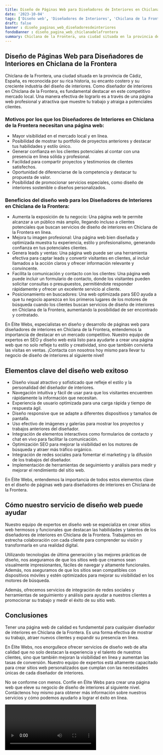 ```yaml
---
title: Diseño de Páginas Web para Diseñadores de Interiores en Chiclana de la Frontera
date: '2023-10-04'
tags: ['Diseño web', 'Diseñadores de Interiores', 'Chiclana de la Frontera']
draft: false
banner : diseño_paginas_web_diseñadoresdeinteriores
fondoBanner : diseño_pagina_web_chiclanadelafrontera
summary: Chiclana de la Frontera, una ciudad situada en la provincia de Cádiz, España, es reconocida por su rica historia, su encanto costero y su creciente industria del diseño de interiores. Como diseñador de interiores en Chiclana de la Frontera, es fundamental destacar en este competitivo mercado local. Una manera efectiva de lograrlo es a través de una página web profesional y atractiva que muestre tu trabajo y atraiga a potenciales clientes.
---
```


## Diseño de Páginas Web para Diseñadores de Interiores en Chiclana de la Frontera

Chiclana de la Frontera, una ciudad situada en la provincia de Cádiz, España, es reconocida por su rica historia, su encanto costero y su creciente industria del diseño de interiores. Como diseñador de interiores en Chiclana de la Frontera, es fundamental destacar en este competitivo mercado local. Una manera efectiva de lograrlo es a través de una página web profesional y atractiva que muestre tu trabajo y atraiga a potenciales clientes.

### Motivos por los que los Diseñadores de Interiores en Chiclana de la Frontera necesitan una página web:

- Mayor visibilidad en el mercado local y en línea.
- Posibilidad de mostrar tu portfolio de proyectos anteriores y destacar tus habilidades y estilo único.
- Generar confianza en los clientes potenciales al contar con una presencia en línea sólida y profesional.
- Facilidad para compartir proyectos y testimonios de clientes satisfechos.
- Oportunidad de diferenciarse de la competencia y destacar tu propuesta de valor.
- Posibilidad de promocionar servicios especiales, como diseño de interiores sostenible o diseños personalizados.

### Beneficios del diseño web para los Diseñadores de Interiores en Chiclana de la Frontera:

- Aumenta la exposición de tu negocio: Una página web te permite alcanzar a un público más amplio, llegando incluso a clientes potenciales que buscan servicios de diseño de interiores en Chiclana de la Frontera en línea.
- Mejora tu imagen profesional: Una página web bien diseñada y optimizada muestra tu experiencia, estilo y profesionalismo, generando confianza en tus potenciales clientes.
- Genera leads y ventas: Una página web puede ser una herramienta efectiva para captar leads y convertir visitantes en clientes, al incluir llamados a la acción claros y ofrecer información relevante y convincente.
- Facilita la comunicación y contacto con los clientes: Una página web puede incluir un formulario de contacto, donde los visitantes pueden solicitar consultas o presupuestos, permitiéndote responder rápidamente y ofrecer un excelente servicio al cliente.
- Posicionamiento en buscadores: Una web optimizada para SEO ayuda a que tu negocio aparezca en los primeros lugares de los motores de búsqueda cuando los clientes buscan servicios de diseño de interiores en Chiclana de la Frontera, aumentando la posibilidad de ser encontrado y contratado.

En Élite Webs, especialistas en diseño y desarrollo de páginas web para diseñadores de interiores en Chiclana de la Frontera, entendemos la importancia de destacar en un mercado competitivo. Nuestro equipo de expertos en SEO y diseño web está listo para ayudarte a crear una página web que no solo refleje tu estilo y creatividad, sino que también convierta las visitas en ventas. ¡Contacta con nosotros hoy mismo para llevar tu negocio de diseño de interiores al siguiente nivel!

<GifSeo />

<Cta />

## Elementos clave del diseño web exitoso

- Diseño visual atractivo y sofisticado que refleje el estilo y la personalidad del diseñador de interiores.
- Navegación intuitiva y fácil de usar para que los visitantes encuentren rápidamente la información que necesitan.
- Experiencia de usuario optimizada para una carga rápida y tiempo de respuesta ágil.
- Diseño responsive que se adapte a diferentes dispositivos y tamaños de pantalla.
- Uso efectivo de imágenes y galerías para mostrar los proyectos y trabajos anteriores del diseñador.
- Integración de elementos interactivos como formularios de contacto y chat en vivo para facilitar la comunicación.
- Optimización SEO para mejorar la visibilidad en los motores de búsqueda y atraer más tráfico orgánico.
- Integración de redes sociales para fomentar el marketing y la difusión de los trabajos del diseñador.
- Implementación de herramientas de seguimiento y análisis para medir y mejorar el rendimiento del sitio web.

En Élite Webs, entendemos la importancia de todos estos elementos clave en el diseño de páginas web para diseñadores de interiores en Chiclana de la Frontera.

## Cómo nuestro servicio de diseño web puede ayudar

Nuestro equipo de expertos en diseño web se especializa en crear sitios web hermosos y funcionales que destacan las habilidades y talentos de los diseñadores de interiores en Chiclana de la Frontera. Trabajamos en estrecha colaboración con cada cliente para comprender su visión y transformarla en una realidad digital.

Utilizando tecnologías de última generación y las mejores prácticas de diseño, nos aseguramos de que los sitios web que creamos sean visualmente impresionantes, fáciles de navegar y altamente funcionales. Además, nos aseguramos de que los sitios sean compatibles con dispositivos móviles y estén optimizados para mejorar su visibilidad en los motores de búsqueda.

Además, ofrecemos servicios de integración de redes sociales y herramientas de seguimiento y análisis para ayudar a nuestros clientes a promocionar su trabajo y medir el éxito de su sitio web.

## Conclusiones

Tener una página web de calidad es fundamental para cualquier diseñador de interiores en Chiclana de la Frontera. Es una forma efectiva de mostrar su trabajo, atraer nuevos clientes y expandir su presencia en línea.

En Élite Webs, nos enorgullece ofrecer servicios de diseño web de alta calidad que no solo destacan la experiencia y el talento de nuestros clientes, sino que también mejoran la visibilidad en línea y aumentan las tasas de conversión. Nuestro equipo de expertos está altamente capacitado para crear sitios web personalizados que cumplan con las necesidades únicas de cada diseñador de interiores.

No se conforme con menos. Confíe en Élite Webs para crear una página web que eleve su negocio de diseño de interiores al siguiente nivel. Contáctenos hoy mismo para obtener más información sobre nuestros servicios y cómo podemos ayudarlo a lograr el éxito en línea.

<Video />

<CtaBot job='Diseñadores de Interiores' city='Chiclana de la Frontera'/>

<Gmaps query='Chiclana de la Frontera+españa+maps' />